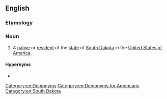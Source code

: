 ==English==

===Etymology===
{{suffix|South Dakota|an|lang=en}}

===Noun===
{{en-noun}}

# A [[native]] or [[resident]] of the [[state]] of [[South Dakota]] in the [[United States of America]].

====Hypernyms====
* {{l|en|American}}

[[Category:en:Demonyms]]
[[Category:en:Demonyms for Americans]]
[[Category:en:South Dakota]]